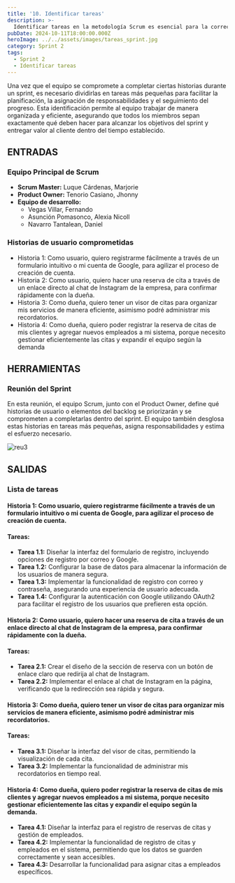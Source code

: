 ```yaml
---
title: '10. Identificar tareas'
description: >-
  Identificar tareas en la metodología Scrum es esencial para la correcta ejecución y seguimiento del trabajo dentro de los sprints.
pubDate: 2024-10-11T18:00:00.000Z
heroImage: ../../assets/images/tareas_sprint.jpg
category: Sprint 2
tags:
  - Sprint 2
  - Identificar tareas
---
```


Una vez que el equipo se compromete a completar ciertas historias durante un sprint, es necesario dividirlas en tareas más pequeñas para facilitar la planificación, la asignación de responsabilidades y el seguimiento del progreso. Esta identificación permite al equipo trabajar de manera organizada y eficiente, asegurando que todos los miembros sepan exactamente qué deben hacer para alcanzar los objetivos del sprint y entregar valor al cliente dentro del tiempo establecido.

## ENTRADAS

### Equipo Principal de Scrum

- **Scrum Master:** Luque Cárdenas, Marjorie
- **Product Owner:** Tenorio Casiano, Jhonny
- **Equipo de desarrollo:**
  <ul style={{ listStyleType: 'circle', paddingLeft: '20px' }}>
  	<li>Vegas Villar, Fernando</li>
  	<li>Asunción Pomasonco, Alexia Nicoll</li>
  	<li>Navarro Tantalean, Daniel</li>
  </ul>

### Historias de usuario comprometidas

- Historia 1: Como usuario, quiero registrarme fácilmente a través de un formulario intuitivo o mi cuenta de Google, para agilizar el proceso de creación de cuenta.
- Historia 2: Como usuario, quiero hacer una reserva de cita a través de un enlace directo al chat de Instagram de la empresa, para confirmar rápidamente con la dueña.
- Historia 3: Como dueña, quiero tener un visor de citas para organizar mis servicios de manera eficiente, asimismo podré administrar mis recordatorios.
- Historia 4: Como dueña, quiero poder registrar la reserva de citas de mis clientes y agregar nuevos empleados a mi sistema, porque necesito gestionar eficientemente las citas y expandir el equipo según la demanda

## HERRAMIENTAS

### Reunión del Sprint

En esta reunión, el equipo Scrum, junto con el Product Owner, define qué historias de usuario o elementos del backlog se priorizarán y se comprometen a completarlas dentro del sprint. El equipo también desglosa estas historias en tareas más pequeñas, asigna responsabilidades y estima el esfuerzo necesario.

![reu3](../../assets/images/reu3.jpeg)

## SALIDAS

### Lista de tareas

#### Historia 1: Como usuario, quiero registrarme fácilmente a través de un formulario intuitivo o mi cuenta de Google, para agilizar el proceso de creación de cuenta.

#### Tareas:

- **Tarea 1.1:** Diseñar la interfaz del formulario de registro, incluyendo opciones de registro por correo y Google.
- **Tarea 1.2:** Configurar la base de datos para almacenar la información de los usuarios de manera segura.
- **Tarea 1.3:** Implementar la funcionalidad de registro con correo y contraseña, asegurando una experiencia de usuario adecuada.
- **Tarea 1.4:** Configurar la autenticación con Google utilizando OAuth2 para facilitar el registro de los usuarios que prefieren esta opción.

#### Historia 2: Como usuario, quiero hacer una reserva de cita a través de un enlace directo al chat de Instagram de la empresa, para confirmar rápidamente con la dueña.

#### Tareas:

- **Tarea 2.1:** Crear el diseño de la sección de reserva con un botón de enlace claro que redirija al chat de Instagram.
- **Tarea 2.2:** Implementar el enlace al chat de Instagram en la página, verificando que la redirección sea rápida y segura.

#### Historia 3: Como dueña, quiero tener un visor de citas para organizar mis servicios de manera eficiente, asimismo podré administrar mis recordatorios.

#### Tareas:

- **Tarea 3.1:** Diseñar la interfaz del visor de citas, permitiendo la visualización de cada cita.
- **Tarea 3.2:** Implementar la funcionalidad de administrar mis recordatorios en tiempo real.

#### Historia 4: Como dueña, quiero poder registrar la reserva de citas de mis clientes y agregar nuevos empleados a mi sistema, porque necesito gestionar eficientemente las citas y expandir el equipo según la demanda.

- **Tarea 4.1:** Diseñar la interfaz para el registro de reservas de citas y gestión de empleados.
- **Tarea 4.2:** Implementar la funcionalidad de registro de citas y empleados en el sistema, permitiendo que los datos se guarden correctamente y sean accesibles.
- **Tarea 4.3:** Desarrollar la funcionalidad para asignar citas a empleados específicos.
